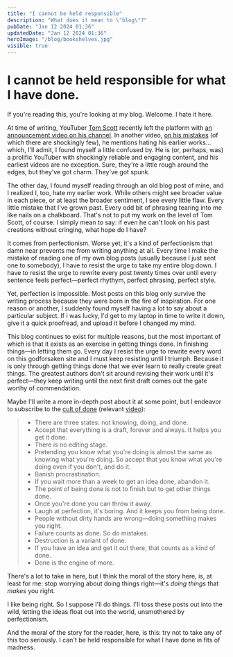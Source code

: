 ```yaml
---
title: "I cannot be held responsible"
description: "What does it mean to \"blog\"?"
pubDate: "Jan 12 2024 01:36"
updatedDate: "Jan 12 2024 01:36"
heroImage: "/blog/bookshelves.jpg"
visible: true
---
```


# I cannot be held responsible for what I have done.

If you're reading this, you're looking at my blog. Welcome. I hate it here.

At time of writing, YouTuber [Tom Scott](https://www.youtube.com/@TomScottGo) recently left the platform with [an announcement video on his channel](https://www.youtube.com/watch?v=7DKv5H5Frt0). In another video, [on his mistakes](https://www.youtube.com/watch?v=lIbfMjZ0ME4) (of which there are shockingly few), he mentions hating his earlier works... which, I'll admit, I found myself a little confused by. He is (or, perhaps, was) a prolific YouTuber with shockingly reliable and engaging content, and his earliest videos are no exception. Sure, they're a little rough around the edges, but they've got charm. They've got spunk.

The other day, I found myself reading through an old blog post of mine, and I realized I, too, hate my earlier work. While others might see broader value in each piece, or at least the broader sentiment, I see every little flaw. Every little mistake that I've grown past. Every odd bit of phrasing tearing into me like nails on a chalkboard. That's not to put my work on the level of Tom Scott, of course. I simply mean to say: if even he can't look on his past creations without cringing, what hope do I have?

It comes from perfectionism. Worse yet, it's a kind of perfectionism that damn near prevents me from writing anything at all. Every time I make the mistake of reading one of my own blog posts (usually because I just sent one to somebody), I have to resist the urge to take my entire blog down. I have to resist the urge to rewrite every post twenty times over until every sentence feels perfect—perfect rhythym, perfect phrasing, perfect style.

Yet, perfection is impossible. Most posts on this blog only survive the writing process because they were born in the fire of inspiration. For one reason or another, I suddenly found myself having a lot to say about a particular subject. If i was lucky, I'd get to my laptop in time to write it down, give it a quick proofread, and upload it before I changed my mind.

This blog continues to exist for multiple reasons, but the most important of which is that it exists as an exercise in getting things done. In finishing things—in letting them go. Every day I resist the urge to rewrite every word on this godforsaken site and I must keep resisting until I triumph. Because it is only through getting things done that we ever learn to really create great things. The greatest authors don't sit around revising their work until it's perfect—they keep writing until the next first draft comes out the gate worthy of commendation. 

Maybe I'll write a more in-depth post about it at some point, but I endeavor to subscribe to the [cult of done](https://medium.com/@bre/the-cult-of-done-manifesto-724ca1c2ff13) (relevant [video](https://www.youtube.com/watch?v=bJQj1uKtnus)):

 > - There are three states: not knowing, doing, and done.
 > - Accept that everything is a draft, forever and always. It helps you get it done.
 > - There is no editing stage.
 > - Pretending you know what you're doing is almost the same as knowing what you're doing. So accept that you know what you're doing even if you don't, and do it.
 > - Banish procrastination.
 > - If you wait more than a week to get an idea done, abandon it.
 > - The point of being done is not to finish but to get other things done.
 > - Once you're done you can throw it away.
 > - Laugh at perfection, it's boring. And it keeps you from being done.
 > - People without dirty hands are wrong—doing something makes you right.
 > - Failure counts as done. So do mistakes.
 > - Destruction is a variant of done.
 > - If you have an idea and get it out there, that counts as a kind of done.
 > - Done is the engine of more.

There's a lot to take in here, but I think the moral of the story here, is, at least for me: stop worrying about doing things right—it's *doing things* that *makes* you right. 

I like being right. So I suppose I'll do things. I'll toss these posts out into the wild, letting the ideas float out into the world, unsmothered by perfectionism. 

And the moral of the story for the reader, here, is this: try not to take any of this too seriously. I can't be held responsible for what I have done in fits of madness. 